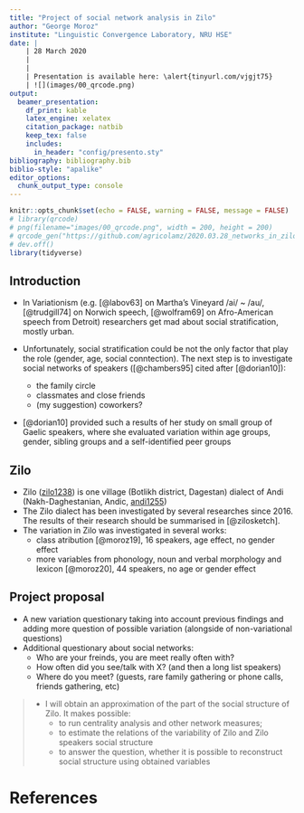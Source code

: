 ```yaml
---
title: "Project of social network analysis in Zilo"
author: "George Moroz"
institute: "Linguistic Convergence Laboratory, NRU HSE"
date: |
    | 28 March 2020
    |
    |
    | Presentation is available here: \alert{tinyurl.com/vjgjt75}
    | ![](images/00_qrcode.png)
output: 
  beamer_presentation:
    df_print: kable
    latex_engine: xelatex
    citation_package: natbib
    keep_tex: false
    includes:
      in_header: "config/presento.sty"
bibliography: bibliography.bib
biblio-style: "apalike"
editor_options: 
  chunk_output_type: console
---
```


```r
knitr::opts_chunk$set(echo = FALSE, warning = FALSE, message = FALSE)
# library(qrcode)
# png(filename="images/00_qrcode.png", width = 200, height = 200)
# qrcode_gen("https://github.com/agricolamz/2020.03.28_networks_in_zilo_project/raw/master/2020.03.28_networks_in_zilo_project.pdf")
# dev.off()
library(tidyverse)
```

## Introduction

* In Variationism (e.g. [@labov63] on Martha's Vineyard /ai/ ~ /au/, [@trudgill74] on Norwich speech, [@wolfram69] on Afro-American speech from Detroit) researchers get mad about social stratification, mostly urban.

* Unfortunately, social stratification could be not the only factor that play the role (gender, age, social conntection). The next step is to investigate social networks of speakers ([@chambers95] cited after [@dorian10]):
    * the family circle
    * classmates and close friends
    * (my suggestion) coworkers?

* [@dorian10] provided such a results of her study on small group of Gaelic speakers, where she evaluated variation within age groups, gender, sibling groups and a self-identified peer groups

## Zilo

* Zilo ([zilo1238](https://glottolog.org/resource/languoid/id/zilo1238)) is one village (Botlikh district, Dagestan) dialect of Andi (Nakh-Daghestanian, Andic, [andi1255](https://glottolog.org/resource/languoid/id/andi1255))
* The Zilo dialect has been investigated by several researches since 2016. The results of their research should be summarised in [@zilosketch].
* The variation in Zilo was investigated in several works:
    * class atribution [@moroz19], 16 speakers, age effect, no gender effect
    * more variables from phonology, noun and verbal morphology and lexicon [@moroz20], 44 speakers, no age or gender effect
    
## Project proposal

* A new variation questionary taking into account previous findings and adding more question of possible variation (alongside of non-variational questions)
* Additional questionary about social networks:
    * Who are your freinds, you are meet really often with?
    * How often did you see/talk with X? (and then a long list speakers)
    * Where do you meet? (guests, rare family gathering or phone calls, friends gathering, etc)

>- I will obtain an approximation of the part of the social structure of Zilo. It makes possible:
>    - to run centrality analysis and other network measures;
>    - to estimate the relations of the variability of Zilo and Zilo speakers social structure
>    - to answer the question, whether it is possible to reconstruct social structure using obtained variables

# References {.allowframebreaks}
